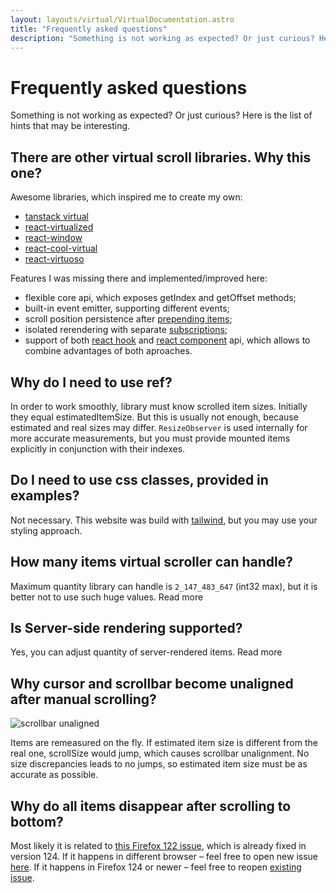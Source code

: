 ```yaml
---
layout: layouts/virtual/VirtualDocumentation.astro
title: "Frequently asked questions"
description: "Something is not working as expected? Or just curious? Here is the list of hints that may be interesting."
---
```



# Frequently asked questions

Something is not working as expected? Or just curious? Here is the list of hints that may be interesting.

## There are other virtual scroll libraries. Why this one?

Awesome libraries, which inspired me to create my own:

-   [tanstack virtual](https://tanstack.com/virtual/)
-   [react-virtualized](https://github.com/bvaughn/react-virtualized)
-   [react-window](https://github.com/bvaughn/react-window)
-   [react-cool-virtual](https://github.com/wellyshen/react-cool-virtual)
-   [react-virtuoso](https://virtuoso.dev/)

Features I was missing there and implemented/improved here:

-   flexible <DocLink slug="virtual-core">core api</DocLink>,
    which exposes <DocLink slug="virtual-core.virtual-scroller.get-index">getIndex</DocLink> and <DocLink slug="virtual-core.virtual-scroller.get-offset">
    getOffset
    </DocLink> methods;
-   built-in event emitter, supporting different <DocLink slug="virtual-core.virtual-scroller-event">events</DocLink>;
-   scroll position persistence after [prepending items](/virtual/examples/react/list/prepend-items);
-   isolated rerendering with separate [subscriptions](/virtual/examples/react/list/extra-events);
-   support of both [react hook](/virtual/examples/react/hook/simple) and [react component](/virtual/examples/react/list/simple) api, which allows to
    combine advantages of both aproaches.

## Why do I need to use ref?

In order to work smoothly, library must know scrolled item sizes. Initially they equal <DocLink slug="virtual-core.virtual-scroller-runtime-params.estimated-item-size">estimatedItemSize</DocLink>. But this is usually not
enough, because estimated and real sizes may differ. `ResizeObserver` is used internally
for more accurate measurements, but you must provide mounted items explicitly in
conjunction with their indexes.

## Do I need to use css classes, provided in examples?

Not necessary. This website was build with [tailwind](https://tailwindcss.com/),
but you may use your styling approach.

## How many items virtual scroller can handle?

Maximum quantity library can handle is `2_147_483_647` (int32 max), but it is better not to use such huge values. <DocLink slug="virtual-core.virtual-scroller-runtime-params.item-count">Read more</DocLink>

## Is Server-side rendering supported?

Yes, you can adjust quantity of server-rendered items. <DocLink slug="virtual-core.virtual-scroller-initial-params.estimated-widget-size">Read more</DocLink>

## Why cursor and scrollbar become unaligned after manual scrolling?

<Image
    src={scrollbarMisalign}
    alt="scrollbar unaligned"
    class="border sm:float-left sm:mr-3"
    quality={60}
/>

Items are remeasured on the fly. If <DocLink slug="virtual-core.virtual-scroller-runtime-params.estimated-item-size">estimated item size</DocLink>
is different from the real one, <DocLink slug="virtual-core.virtual-scroller.scroll-size">scrollSize</DocLink> would jump, which causes scrollbar
unalignment. No size discrepancies leads to no jumps, so <DocLink slug="virtual-core.virtual-scroller-runtime-params.estimated-item-size">estimated item size</DocLink>
must be as accurate as possible.

<p class="clear-both" />

## Why do all items disappear after scrolling to bottom?

Most likely it is related to [this Firefox 122 issue](https://github.com/webcompat/web-bugs/issues/133349), which is already fixed in version 124.
If it happens in different browser &ndash; feel free to open new issue [here](https://github.com/nowaalex/af-utils/issues).
If it happens in Firefox 124 or newer &ndash; feel free to reopen [existing issue](https://github.com/webcompat/web-bugs/issues/133349).

